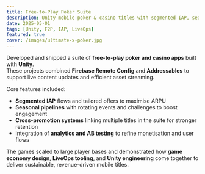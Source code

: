 ```yaml
---
title: Free-to-Play Poker Suite
description: Unity mobile poker & casino titles with segmented IAP, seasonal pipelines, and cross-promotion.
date: 2025-05-01
tags: [Unity, F2P, IAP, LiveOps]
featured: true
cover: /images/ultimate-x-poker.jpg
---
```


Developed and shipped a suite of **free-to-play poker and casino apps** built with **Unity**.  
These projects combined **Firebase Remote Config** and **Addressables** to support live content updates and efficient asset streaming.

Core features included:

- **Segmented IAP** flows and tailored offers to maximise ARPU
- **Seasonal pipelines** with rotating events and challenges to boost engagement
- **Cross-promotion systems** linking multiple titles in the suite for stronger retention
- Integration of **analytics and AB testing** to refine monetisation and user flows

The games scaled to large player bases and demonstrated how **game economy design**, **LiveOps tooling**, and **Unity engineering** come together to deliver sustainable, revenue-driven mobile titles.
